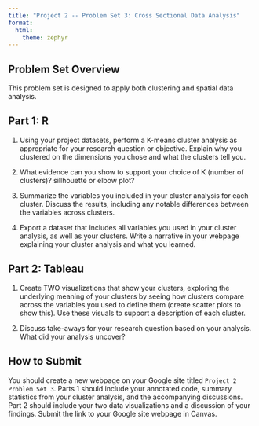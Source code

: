 ```yaml
---
title: "Project 2 -- Problem Set 3: Cross Sectional Data Analysis"
format: 
  html:
    theme: zephyr
---
```

## Problem Set Overview

This problem set is designed to apply both clustering and spatial data analysis.
<!--
## Part 1: Spatial data in R -- DO NOT DO PART 1!!

1. Use one of your project datasets that contains spatial information (or find a new one). Convert it to a spatially aware `sf` object.

2. Perform a spatial intersection associating data from another source with your data. 
-->

## Part 1: R

1. Using your project datasets, perform a K-means cluster analysis as appropriate for your research question or objective. Explain why you clustered on the dimensions you chose and what the clusters tell you. 

2. What evidence can you show to support your choice of K (number of clusters)? sillhouette or elbow plot?

3. Summarize the variables you included in your cluster analysis for each cluster. Discuss the results, including any notable differences between the variables across clusters. 

4. Export a dataset that includes all variables you used in your cluster analysis, as well as your clusters. Write a narrative in your webpage explaining your cluster analysis and what you learned.

<!--
**IF using regression analysis** 

2. Perform a multivariate regression, copy and paste your regression output into your google site and briefly describe the results - interpret the coefficients and discuss overall model fit.
   
3. Use future predicted values for one of the variables in your regression analysis (e.g., population...) to forecast values of your outcome variable. 
  
4. Create and export a dataset that includes the actual and predicted values of this variable.

**IF using cluster analysis** 
-->

## Part 2: Tableau
<!--
1. **IF using regression analysis** Create TWO visualizations that shows the difference between the observed and future values of your outcome variable. 

1. **IF using cluster analysis** 
Create TWO visualizations that help you assign meaning to your clusters. 
-->

1. Create TWO visualizations that show your clusters, exploring the underlying meaning of your clusters by seeing how clusters compare across the variables you used to define them (create scatter plots to show this). Use these visuals to support a description of each cluster. 


2. Discuss take-aways for your research question based on your analysis. What did your analysis uncover?

## How to Submit

You should create a new webpage on your Google site titled `Project 2 Problem Set 3`. Parts 1 should include your annotated code, summary statistics from your cluster analysis, and the accompanying discussions. Part 2 should include your two data visualizations and a discussion of your findings. Submit the link to your Google site webpage in Canvas. 